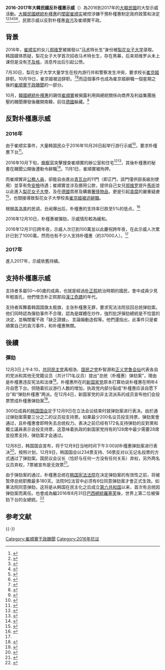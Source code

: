 {{NoteTA
|1=zh-hans:反朴;zh-hant:反朴;
}}
{{multiple issues|
{{expand Korean|2016년 박근혜 대통령 퇴진 운동|date=2016年11月}}
{{expand|time=2016-11-01T09:58:47+00:00}}
{{refimprove|time=2016-11-01T09:58:47+00:00}}
}}

{{Infobox civil conflict
|conflict      = 2016年大韩民国反朴槿惠示威<br>{{lang|ko|朴槿惠大統領退陣運動}}
|partof        =
|date          = 2016年10月26日 – 2017年4月29日 
|place = {{flag|South Korea}}全境
|image         = Mass protest in Cheonggye Plaza 04.jpg
|caption       = 光化门集会
|causes        = [[贪污|贪污]]（主要是因為[[崔順實事件|崔順實事件]]）
|goals         = 要求[[朴槿惠|朴槿惠]]辭去總統，對[[崔順實|崔順實]]法律制裁
|methods       = [[公民抵抗|公民抵抗]]、[[示威|示威]]、[[抗議|抗議]]、[[罷工|罷工]]、[[靜坐示威|靜坐示威]]
|status        = 结束
*第六次190萬及第7次232萬超越了1987年的[[六月民主運動|六月民主運動]]
<!---This is a simplified list involving the main players excluding foreign involvement--->
| side1        = 示威队
* {{link-ko|朴槿惠政权退阵非常国民行动|박근혜정권 퇴진 비상국민행동}}
** {{link-ko|全國民主勞動組合總聯盟|전국민주노동조합총연맹}}
** [[南韓全國農民會總聯盟|全國農民會總聯盟]]
** [[全國教職員勞動組合|全國教職員勞動組合]]
** {{link-ko|參與連帶|참여연대}}
** {{link-ko|韓國勞動組合總聯盟|한국노동조합총연맹}}
----
* [[共同民主党|共同民主党]]
* [[國民之黨|國民之黨]]
* [[正义党_(韩国)|正义党]]
* {{link-ko|韩国勞動黨|노동당 (대한민국)}}
* {{link-ko|綠色黨|녹색당 (대한민국)}}
* {{link-ko|民衆聯合黨|민중연합당}}
* [[社会变革劳动者党|社会变革劳动者党]]
* {{link-ko|常绿韩国党|늘푸른한국당}}
| side2        = [[大韓民國政府|大韓民國政府]]<br>[[大韩民国警察厅|大韩民国警察厅]]
| side3        = [[朴槿惠|朴槿惠]]支持者
| casualties1  = 55名抗議者 <ref name="auto1">{{cite news|url=http://edition.cnn.com/2016/11/12/asia/south-korean-protest-president-park/|title=South Korean protesters march against President again|accessdate=2016-11-13|date=2016-11-12|work=[[CNN|CNN]]|archive-date=2016-11-13|archive-url=https://web.archive.org/web/20161113114453/http://edition.cnn.com/2016/11/12/asia/south-korean-protest-president-park/|dead-url=no}}</ref>
| casualties2 = 4名員警
| casualties3 = 未知
| howmany1 = '''2016年10月29日'''<br/>12,000（警方估計）<br/>30,000<br/>（組織者和媒體估計）<ref>{{cite web|url=http://v.media.daum.net/v/20161030165641457|title=시민들 "평생 처음 시위"..경찰도 "나라사랑 이해"|accessdate=2016-11-15|archive-date=2016-11-08|archive-url=https://archive.today/20161108124329/http://v.media.daum.net/v/20161030165641457|dead-url=yes}}</ref><br/>'''2016年11月5日'''<br/>45,000（警方估計）<br/>200,000<br/>（組織者和媒體估計）<ref>{{cite web|url=http://m.news.naver.com/hotissue/read.nhn?sid1=100&cid=1051768&iid=1653864&oid=001&aid=0008803401|title=더 격해진 민심…주말 서울 '박근혜 하야' 촛불 넘쳤다(종합)|accessdate=2016-11-15|archive-date=2017-03-05|archive-url=https://web.archive.org/web/20170305003205/http://m.news.naver.com/hotissue/read.nhn?sid1=100&cid=1051768&iid=1653864&oid=001&aid=0008803401|dead-url=no}}</ref><br/>'''2016年11月12日'''<br/>260,000（警方估计）<br/>1,000,000<br/>（組織者和媒體估計）<ref>{{cite web|url=http://www.newsis.com/ar_detail/view.html?ar_id=NISX20161112_0014513219&cID=10201&pID=10200|title=민중총궐기 100만명 돌파…'역대 최다 기록'|accessdate=2016-11-15|archive-date=2017-01-02|archive-url=https://web.archive.org/web/20170102111411/http://www.newsis.com/ar_detail/view.html/?ar_id=NISX20161112_0014513219&cID=10201&pID=10200|dead-url=no}}</ref><br/>'''2016年11月19日'''<br/>150,000（警方估計）<br/>500,000<br/>（組織者和媒體估計）<ref>{{cite web|url=https://www.koreatimes.co.kr/www/news/nation/2016/11/116_218543.html|title=Anti-Park protests flare up across the country; 600,000 people gathered in Seoul|accessdate=2016-11-20|date=2016-11-20|work=[[THE_KOREA_TIMES|THE KOREA TIMES]]|archive-date=2016-11-20|archive-url=https://web.archive.org/web/20161120003317/http://www.koreatimes.co.kr/www/news/nation/2016/11/116_218543.html|dead-url=no}}</ref>
;2016年11月26日
*330,000（警方估計）
*1,900,000-2,000,000<br/>（組織者和媒體宣稱）
;2016年12月3日
*超過424,000（警方估計）
*至少2,300,000<br/>（組織者和媒體宣稱）
;2016年12月10日
*166,000（警方估計）
*1,043,400<br/>（組織者和媒體宣稱）{{fact|date=2016年12月}}
;2016年12月17日
*77,000（警方估計）
*770,000<br/>（組織者和媒體宣稱）<ref>{{cite web|url=http://m.koreatimes.co.kr/phone/news/view.jsp?req_newsidx=220342|title=770,000 storm Seoul streets in 8th anti-president rally|accessdate=2016-12-18|date=2016-12-17|work=[[THE_KOREA_TIMES|THE KOREA TIMES]]|archive-date=2016-12-20|archive-url=https://web.archive.org/web/20161220173556/http://m.koreatimes.co.kr/phone/news/view.jsp?req_newsidx=220342|dead-url=no}}</ref>
;2016年12月24日
*53,000（警方估計）
*702,000（組織者宣稱）<ref>{{cite web|url=http://www.yonhapnewstv.co.kr/MYH20161225000200038/?did=1947m|title=[뉴스초점] 성탄전야 촛불집회 주최 측 70만 – 경찰 5만3천 추산|access-date=2017-01-15|archive-url=https://web.archive.org/web/20161230160509/http://www.yonhapnewstv.co.kr/MYH20161225000200038/?did=1947m|archive-date=2016-12-30|dead-url=yes}}</ref>
*550,000（媒體估計）<ref>{{cite web|url=http://www.bbc.com/news/world-asia-38427931|title='Santa protest' against South Korea President Park Geun-hye|accessdate=2017-01-15|archive-date=2017-01-10|archive-url=https://web.archive.org/web/20170110201925/http://www.bbc.com/news/world-asia-38427931|dead-url=no}}</ref>
;2016年12月31日
*60,000（警方估計）<br/>1,104,000（組織者宣稱）
*1,000,000（媒體估計）
;2017年1月7日
*38,000 (Police estimate)<ref>{{cite web|url=https://sputniknews.com/asia/201701071049359965-rally-korea-resignation-korea/|title=South Koreans Stage Another Rally Calling On Impeached President to Step Down|accessdate=2017-01-15|archive-date=2017-01-20|archive-url=https://web.archive.org/web/20170120184053/https://sputniknews.com/asia/201701071049359965-rally-korea-resignation-korea/|dead-url=no}}</ref>
*643,380 (Organiser claims)<ref name=vmedia10032>{{cite web|url=http://v.media.daum.net/v/20170107203910032|title=새해 첫 촛불에 64만 시민..세월호참사 1000일 추모(종합)|access-date=2017-01-15|archive-url=https://web.archive.org/web/20170108002822/http://v.media.daum.net/v/20170107203910032|archive-date=2017-01-08|dead-url=yes}}</ref>
;2017年1月14日
*unknown (Police estimate)
*146,700 (Organiser claims)<ref name=vmedia10032/>

----
;總計
*1,648,000 (police estimate, as 7 January 2017)<br>10,821,950 (Organiser claims, as 14 January 2017)
*10,000,000 (media estimate) (as 31 December 2016) <ref>{{cite web|url=http://www.koreaherald.com/view.php?ud=20170101000217|title='10 million participate in 2016 rallies|accessdate=2017-01-15|archive-date=2017-01-15|archive-url=https://web.archive.org/web/20170115033439/http://www.koreaherald.com/view.php?ud=20170101000217|dead-url=no}}</ref>

| howmany2 ='''2016年10月29日'''<br/>4,800名警员<br/>'''2016年11月5日'''<br/>17,600名警员<br/>'''2016年11月12日'''<br/>25,000名警员
;2016年11月26日
*25,000 officers
;3 December 2016
*20,000 officers
;10 December 2016
*18,000 officers {{fact|date=December 2016}}
;17 December 2016
*18,240 officers {{fact|date=December 2016}}
;24 December 2016
*14,700 officers <ref>{{cite web|url=http://news.kbs.co.kr/news/view.do?ncd=3399850&ref=D|script-title=ko:‘9차 촛불집회’…‘맞불집회’와 충돌 없이 마무리|accessdate=2020-09-24|archive-date=2019-02-14|archive-url=https://web.archive.org/web/20190214162451/http://news.kbs.co.kr/news/view.do?ncd=3399850&ref=D|dead-url=no}}</ref>
;31 December 2016
*18,400 officers
;7 January 2017
*14,720 officers
;7 January 2017
*14,700 officers
----
;總計 (2017年1月7日)
*186,660 officers
| howmany3 =;2016年11月19日
*11,000（警方估計）
*67,000<br/>（組織者和媒體宣稱）
; 2016年12月3日
*1,500（警方估計）
*15,000<br/>（組織者和媒體宣稱）<ref>{{cite web|url=http://www.koreaherald.com/view.php?ud=20161203000136|title=More than 2 million take to streets calling for Park’s resignation|accessdate=2017-01-11|archive-date=2017-01-08|archive-url=https://web.archive.org/web/20170108125510/http://www.koreaherald.com/view.php?ud=20161203000136|dead-url=no}}</ref>
;2016年12月10日
*40,000 (Police estimate)
*213,000 (Organiser and media claims) {{fact|date=2016年12月}}
;2016年12月17日
*30,000 (Police and media estimate)
*1,000,000 (Organiser claims)<ref>{{cite web|url=http://v.media.daum.net/v/20161217163803097|title=8차 촛불집회.. 보수단체도 '맞불집회' 벌여|access-date=2017-01-11|archive-url=https://web.archive.org/web/20170305010716/http://v.media.daum.net/v/20161217163803097|archive-date=2017-03-05|dead-url=yes}}</ref>
;2016年12月24日
*21,000 (Police and media estimate)<ref>{{cite web|url=http://www.sedaily.com/NewsView/1L5DFOITZM|title=[9차 촛불집회]성탄 전야 광화문은 촛불 물결..거리에선 "하야 크리스마스"|accessdate=2017-01-11|archive-date=2016-12-30|archive-url=https://web.archive.org/web/20161230161847/http://www.sedaily.com/NewsView/1L5DFOITZM|dead-url=no}}</ref>
*1,700,000 (Organiser claims)
;31 December 2016
*17,000 (Police estimate)
*725,000 (Organiser claims)<ref>{{cite web|url=http://v.media.daum.net/v/20161231203910760|title=보수단체 "태극기로 촛불 보낸다" '탄핵반대' 맞불집회(종합)|access-date=2017-01-11|archive-url=https://web.archive.org/web/20170101090807/http://v.media.daum.net/v/20161231203910760|archive-date=2017-01-01|dead-url=yes}}</ref>
;7 January 2017
*37,000 (Police estimate)
*1,000,000 (Organiser claims)<ref name="#1">{{cite web|url=http://v.media.daum.net/v/20170107212127546?f=m|title=새해 첫 보수단체 맞불집회, 시민들 반응 냉담|access-date=2017-01-08|archive-url=https://web.archive.org/web/20170110050944/http://v.media.daum.net/v/20170107212127546?f=m|archive-date=2017-01-10|dead-url=yes}}</ref>
;14 January 2017
*unknown (Police estimate)
*1,200,000 (Organiser claims)
----
;總計
*157,500 (Police estimate, as 7 January 2017)
*5,920,000 (Organiser claims, as 14 January 2017)
| injuries1  =
| campaignbox  =
}}

'''2016-2017年大韓民國反朴槿惠示威'''（{{kor|박근혜 대통령 퇴진 운동|朴槿惠大統領退陣運動}}）為2016到2017年的[[大韓民國|大韓民國]]的大型示威活動。[[大韓民國總統|大韓民國總統]][[朴槿惠|朴槿惠]]的[[閨密|閨密]][[崔顺实|崔顺实]]被控涉嫌干預朴槿惠制定政府政策和決定<ref>{{cite web|url=http://www.koreaherald.com/view.php?ud=20161025000359|title=Presidential speeches found on confidante’s PC: report|date=2016-10-25|website=The Korea Herald|accessdate=2016-11-03|archive-date=2017-07-29|archive-url=https://web.archive.org/web/20170729133706/http://www.koreaherald.com/view.php?ud=20161025000359|dead-url=no}}</ref><ref>{{cite web|url=https://www.washingtonpost.com/world/asia_pacific/south-koreas-presidency-on-the-brink-of-collapse-as-scandal-grows/2016/10/28/7639a2cc-1700-4ef7-a3a4-661b3ff989c4_story.html|script-title=en:South Korea’s presidency ‘on the brink of collapse’ as scandal grows|date=2016-10-29|website=[[Washington_Post|Washington Post]]|accessdate=2016-11-03|archive-date=2018-02-01|archive-url=https://web.archive.org/web/20180201151457/https://www.washingtonpost.com/world/asia_pacific/south-koreas-presidency-on-the-brink-of-collapse-as-scandal-grows/2016/10/28/7639a2cc-1700-4ef7-a3a4-661b3ff989c4_story.html|dead-url=no}}</ref><ref>{{cite web|url=http://english.hani.co.kr/arti/english_edition/e_national/767846.html|title=Can Pres. Park be investigated over Choi Sun-sil scandal?|date=2016-10-28|website=[[The_Hankyoreh|The Hankyoreh]]|accessdate=2016-11-03|archive-date=2017-12-08|archive-url=https://web.archive.org/web/20171208003941/http://english.hani.co.kr/arti/english_edition/e_national/767846.html|dead-url=no}}</ref><ref>{{cite web|url=http://www.straitstimes.com/asia/east-asia/troubling-revelations-about-seouls-shadow-president-the-korea-herald-columnist|title=Troubling revelations about Seoul's 'Shadow President': The Korea Herald columnist|date=2016-10-27|website=[[The_Straits_Times|The Straits Times]]|accessdate=2016-11-03|archive-date=2017-12-08|archive-url=https://web.archive.org/web/20171208011824/http://www.straitstimes.com/asia/east-asia/troubling-revelations-about-seouls-shadow-president-the-korea-herald-columnist|dead-url=no}}</ref><ref>{{cite web|url=http://koreajoongangdaily.joins.com/news/article/article.aspx?aid=3025234|script-title=en:‘Choi-gate’ scandal snowballing|date=2016-10-22|website=[[JoongAng_Ilbo|JoongAng Ilbo]]|accessdate=2016-11-03|archive-date=2017-12-30|archive-url=https://web.archive.org/web/20171230230121/http://koreajoongangdaily.joins.com/news/article/article.aspx?aId=3025234|dead-url=no}}</ref><ref>{{cite web|url=https://www.washingtonpost.com/world/asia_pacific/south-koreas-leader-acknowledges-ties-to-woman-in-scandal/2016/10/25/def52790-9a91-11e6-b552-b1f85e484086_story.html|title=South Korea’s leader acknowledges ties to woman in scandal|date=2016-10-25|website=Washington Post|accessdate=2016-11-03|archive-date=2018-12-16|archive-url=https://web.archive.org/web/20181216223319/https://www.washingtonpost.com/world/asia_pacific/south-koreas-leader-acknowledges-ties-to-woman-in-scandal/2016/10/25/def52790-9a91-11e6-b552-b1f85e484086_story.html|dead-url=no}}</ref>，民眾示威以反對朴槿惠[[貪污|貪污]]及崔順實干政。

== 背景 ==
2016年，[[崔顺实|崔顺实]]的女儿[[郑维罗|郑维罗]]被揭發以“[[马术|马术]]特长生”身份被[[梨花女子大学|梨花女子大学]]录取。韩国媒体质疑，梨花女子大学首次招收马术特长生，存在黑幕，后来郑维罗从未上课但是没有[[不及格|不及格]]，消息传出后引起公愤。

7月30日，梨花女子大学大量学生在校内游行并和警察发生冲突，要求校长[[崔京姬|崔京姬]]辞职。10月19日，崔京姬被迫辞职。<ref>{{Cite web |url=http://ilyo.co.kr/?ac=article_view&entry_id=195741 |title=-{‘미래라이프 사태’로 불거진 이화여대 재정악화의 진실}- |accessdate=2016-11-29 |archive-date=2016-09-16 |archive-url=https://web.archive.org/web/20160916181522/http://ilyo.co.kr/?ac=article_view&entry_id=195741 |dead-url=no }}</ref><ref>{{Cite web |url=http://news.naver.com/main/read.nhn?mode=LSD&mid=shm&sid1=102&oid=011&aid=0002864029 |title=이화여대 본관 점거 농성 닷새째, 도대체 왜? |accessdate=2016-11-29 |archive-date=2018-12-10 |archive-url=https://web.archive.org/web/20181210235408/https://news.naver.com/main/read.nhn?mode=LSD&mid=shm&sid1=102&oid=011&aid=0002864029 |dead-url=no }}</ref>而這個事件也成為崔京姬辭職一個星期之後的[[2016年韓國政治醜聞|崔順實干政醜聞]]的一部分。

10月，[[韓國總統|韓國總統]][[朴槿惠|朴槿惠]]的親信[[崔順實|崔順實]]被揭露利用與總統關係向商界及利益集團施壓的醜聞爆發後離開南韓，前往[[德國|德國]]躲藏。<ref>{{Cite web |url=http://newslibrary.naver.com/viewer/index.nhn?articleId=1979061100329207008&edtNo=2&printCount=1&publishDate=1979-06-11&officeId=00032&pageNo=7&printNo=10366&publishType=00020 |title=朴槿惠(박근혜)총재 大學生(대학생)제전서 致辭(치사) "協同(협동)으로 새마음 뿌리를" |access-date=2016-11-29 |archive-date=2020-05-02 |archive-url=https://web.archive.org/web/20200502194635/https://newslibrary.naver.com/viewer/index.nhn?articleId=1979061100329207008&edtNo=2&printCount=1&publishDate=1979-06-11&officeId=00032&pageNo=7&printNo=10366&publishType=00020 }}</ref>

== 反對朴槿惠示威 ==


=== 2016年 ===
由于崔顺实事件，大量韩国民众于2016年10月26日起举行游行示威<ref>{{cite news|url=https://www.theguardian.com/world/2016/oct/29/south-korea-president-orders-10-staff-members-to-resign-amid-worsening-crisis|title=South Korea: thousands of protesters call for president to resign|accessdate=2016-10-31|date=2016-10-29|work=[[The_Guardian|The Guardian]]|archive-date=2016-10-30|archive-url=https://web.archive.org/web/20161030132806/https://www.theguardian.com/world/2016/oct/29/south-korea-president-orders-10-staff-members-to-resign-amid-worsening-crisis|dead-url=no}}</ref>，要求朴槿惠下台<ref>{{cite web|url=http://www.reuters.com/article/us-southkorea-politics-idUSKCN12T08V|title=Thousands protest in South Korea, demand president quit over scandal|website=Reuters|accessdate=2016-11-02|archive-date=2016-11-14|archive-url=https://web.archive.org/web/20161114190332/http://www.reuters.com/article/us-southkorea-politics-idUSKCN12T08V|dead-url=no}}</ref>。

2016年10月下旬，[[檢察官|檢察官]]突擊搜查崔順實的辦公室和住宅<ref>{{cite web|url=http://www.channelnewsasia.com/news/asiapacific/south-korea-s-president-accused-of-leaking-classified-documents/3237900.html|title=South Korea's president accused of leaking classified documents|date=2016-10-26|website=Channel NewsAsia|deadurl=yes|archiveurl=https://web.archive.org/web/20161027145341/http://www.channelnewsasia.com/news/asiapacific/south-korea-s-president-accused-of-leaking-classified-documents/3237900.html|archivedate=2016-10-27|accessdate=2016-11-03}}</ref><ref>{{cite web|url=https://www.koreatimes.co.kr/www/news/nation/2016/10/116_216947.html|title=Long hide-and-seek game begins for Choi Soon-sil|date=2016-10-27|website=The Korea Times|accessdate=2016-11-03|archive-date=2017-08-25|archive-url=https://web.archive.org/web/20170825191736/https://www.koreatimes.co.kr/www/news/nation/2016/10/116_216947.html|dead-url=no}}</ref>，其後朴槿惠的秘書在醜聞公開後遭勒令辭職<ref>{{cite web|url=https://www.koreatimes.co.kr/www/news/nation/2016/10/116_217058.html|title=Park orders secretaries to resign over 'Choi Soon-sil scandal'|date=2016-10-28|website=The Korea Times|accessdate=2016-11-03|archive-date=2017-07-30|archive-url=https://web.archive.org/web/20170730120502/https://www.koreatimes.co.kr/www/news/nation/2016/10/116_217058.html|dead-url=no}}</ref>。11月1日，崔順實被拘押。

而崔順實非[[公務人員|公務人員]]，卻能自由進出[[青瓦台|青瓦台]]的11門（即正門，該門僅供部長級別使用）並享有免[[安檢|安檢]]待遇；崔順實並涉及挪用公款，提供自己女兒[[郑维罗|郑维罗]]提升[[馬術|馬術]]並以此進入[[梨花女子大學|梨花女子大學]]，及在[[德國|德國]]買房及購置[[奢侈物品|奢侈物品]]，更是引起[[貪腐|貪腐]]的嚴重疑慮<ref>{{cite web|url=http://www.appledaily.com.tw/realtimenews/article/new/20161027/976520/|title=南韓調查干政案　總統閨密家都是名牌鞋|date=2016-10-27|accessdate=2016-11-03|archive-date=2016-11-03|archive-url=https://web.archive.org/web/20161103045624/http://www.appledaily.com.tw/realtimenews/article/new/20161027/976520/|dead-url=no}}</ref>，也間接導致梨花女子大學校長[[崔京姬|崔京姬]][[2016年梨花女子大學示威|被迫辭職]]。

根据[[盖洛普|盖洛普]]的民调，丑闻爆出后，朴槿惠的支持率已跌至5%的低点。<ref>{{cite web|url=http://www.reuters.com/article/us-southkorea-politics-poll-idUSKBN12Z04Y|title=S.Korea president's approval rating falls to 5 percent: Gallup|date=2016年11月3日|website=[[路透社|路透社]]|accessdate=2016年11月15日|archive-date=2016年11月15日|archive-url=https://web.archive.org/web/20161115193826/http://www.reuters.com/article/us-southkorea-politics-poll-idUSKBN12Z04Y|dead-url=no}}</ref>

2016年12月10日，朴槿惠被彈劾，示威情形較為緩和。

2016年12月31日跨年夜，示威人次已到100萬並以此慶祝跨年夜，在此示威人次累計已到了1000萬，然而也有不少人支持朴槿惠（約37000人）。<ref name="#1"/>

=== 2017年 ===

進入2017年，示威依舊持續。

== 支持朴槿惠示威 ==
{{Infobox civil conflict
| title            = 反對彈劾朴槿惠示威
| partof           =
| image= Taegukgi Rallies (Mar 1 2017).jpg
| image_upright    = .91
| caption          = 2017年3月1日的[[首尔广场|首尔广场]]
| date             = 2016年10月31日<ref name="jtbcprotest">{{cite news |title=어버이연합 "태블릿PC입수 경위 공개하라"…JTBC 사옥 앞에서 집회 |url=http://news.mk.co.kr/newsRead.php?no=759052&year=2016 |work=[[Maeil_Business_Newspaper|Maeil Business Newspaper]] |date=2016-10-31 |accessdate=2017-02-25}}</ref> – 现在
| place= {{flag|South Korea}}全国
| coordinates      =
| causes           = [[2016年韓國政治醜聞|2016年韓國政治醜聞]], [[朴槿惠弹劾案|朴槿惠弹劾案]], [[2016年大韩民国反朴槿惠示威|2016年大韩民国反朴槿惠示威]]
| goals            = 使[[朴槿惠|朴槿惠]]恢復總統位置
| methods          = [[公民抵抗|公民抵抗]], [[示威|示威]], [[游行|游行]], [[罢工|罢工]]
| status           = 仍在进行
| result           =
}}
支持者多屬50～60歲的成員，也就是經過[[朴正熙|朴正熙]]統治時期的國民，會中成員少見年輕面孔，他們懷念朴正熙那段[[漢江奇蹟|漢江奇蹟]]的年代。

支持者挥舞着韩国国旗太极旗，主张朴槿惠无罪，要求宪法法院驳回总统弹劾案。他们同時認為彈劾事件不合理，認為是媒體在炒作，強烈批評彈劾總統是不恰當的決定，並稱閨蜜干政「缺乏證據」、言論煽動造假等。他們還指出，此事件只是崔順實自己的貪污事件，和朴槿惠無關。

== 後續 ==
=== 彈劾 ===
{{main|朴槿惠弹劾案}}
12月3日上午4:10，[[共同民主党|共同民主党]]禹相浩、[[国民之党|国民之党]]朴智源和[[正义党_(韩国)|正义党]][[鲁会灿|鲁会灿]]代表各自的党派和其他无党籍议员（共计171名议员）提出“总统（朴槿惠）弹劾案”，理由是朴槿惠违反宪法和法律<ref>{{cite news|title=South Korean opposition parties introduce bill to impeach scandal-hit President Park Geun-hye|url=http://www.independent.co.uk/news/world/asia/park-geun-hye-south-korea-impeach-bill-president-a7453516.html|accessdate=2016-12-10|work=The Independent|date=2016-12-03|archive-date=2016-12-05|archive-url=https://web.archive.org/web/20161205132100/http://www.independent.co.uk/news/world/asia/park-geun-hye-south-korea-impeach-bill-president-a7453516.html|dead-url=no}}</ref>。朴槿惠所在的[[新国家党|新国家党]]原本打算劝说朴槿惠在明年4月自愿下台。但随着抗议游行人数的增加，执政党内部分裂成“朴槿惠应该自愿下台”和“弹劾朴槿惠”两派。在12月4日，新国家党的非主流派系的成员宣布他们会投票赞成朴槿惠弹劾案<ref>{{cite web|url=https://www.yahoo.com/amphtml/news/south-korean-president-wait-court-090123158.html|title=South Korean President To Wait For Court’s Impeachment Verdict|date=2016-12-06|work=雅虎|accessdate=2017-02-09|archive-date=2016-12-20|archive-url=https://web.archive.org/web/20161220224227/https://www.yahoo.com/amphtml/news/south-korean-president-wait-court-090123158.html|dead-url=no}}</ref>。

300位成員的[[韩国国会|韩国国会]]定于12月9日在立法会议结束时就弹劾案进行表决。由於通过弹劾案需要三分之二的议员投支持票。如果最少200名议员投支持票，弹劾案會通过，且朴槿惠會即時失去总统权力。表决之前已经有172名支持弹劾的反對黨和獨立議員表示会投支持票，这意味着执政的新国家党持有的128席中最少需要28席{{tsl|en|Crossing the floor|轉換陣營}}並投票支持，弹劾案才会通过。

12月8日，韩国国会宣布，将于12月9日当地时间下午3:00对朴槿惠弹劾案进行表决<ref>{{cite web|url=https://dunia.tempo.co/read/news/2016/12/08/118826409/parlemen-korea-selatan-tetapkan-pemakzulan-presiden-park-besok|title=Parlemen Korea Selatan tetapkan Pemakzulan Presiden Park besok|date=2016-12-08|work=Tempo (in Indonesian)|accessdate=2017-02-09|archive-date=2016-12-20|archive-url=https://web.archive.org/web/20161220082915/https://dunia.tempo.co/read/news/2016/12/08/118826409/parlemen-korea-selatan-tetapkan-pemakzulan-presiden-park-besok|dead-url=no}}</ref>。按照计划，12月9日，韩国国会以234票支持、56票反对以无记名投票的方式通过了弹劾案。国民议会议长（恰好与任何一方没有任何关系）弃权，另外两名议员弃权，7票被宣布是无效票<ref>{{cite news|author1=Joo Youngjae|author2=Huh Namseol|title=[속보] 박근혜 대통령 탄핵소추안 가결···찬성 234·반대 56·무효 7·기권 2|url=http://news.khan.co.kr/kh_news/khan_art_view.html?artid=201612091610001&code=940100|accessdate=2016-12-09|work=KyungHyang|date=2016-12-09|language=Ko|archive-date=2017-05-10|archive-url=https://web.archive.org/web/20170510121314/http://news.khan.co.kr/kh_news/khan_art_view.html?artid=201612091610001&code=940100|dead-url=no}}</ref>。

由于弹劾案的通过，朴槿惠总统在[[韩国宪法法院|韩国宪法法院]]在决定弹劾案的有效性之前，将被暂停总统职務最多180天。法院9位法官中必须有6位同意弹劾案才會正式生效。如果法院同意弹劾，这将是从韩国在民主化之后成立[[大韩民国历史#第六共和國:_民主化時期|第六共和国]]以来，首次有总统因弹劾案而离任。也會成為繼2016年8月31日[[巴西總統|巴西總統]][[羅塞芙|羅塞芙]]後，世界上第二位被彈劾下台的女總統。<ref>{{cite news |title=巴西第一位女總統　羅賽芙遭彈劾下台 |url=http://www.nownews.com/n/2016/09/01/2224450 |accessdate=2016-09-01 |agency=Nownews |date=2016-09-01 |archive-date=2016-09-01 |archive-url=https://web.archive.org/web/20160901134114/http://www.nownews.com/n/2016/09/01/2224450 |dead-url=no }}</ref>

== 参考文献 ==
{{Reflist|30em}}

{{-}}
{{2016_South_Korean_political_scandal}}

[[Category:崔順實干政醜聞|Category:崔順實干政醜聞]]
[[Category:2016年抗议|Category:2016年抗议]]
<!--[[Category:November_2016_events_in_Asia|Category:November 2016 events in Asia]]
[[Category:October_2016_events_in_Asia|Category:October 2016 events in Asia]]
[[Category:Park_Geun-hye_Government|Category:Park Geun-hye Government]]
[[Category:Protests_in_South_Korea|Category:Protests in South Korea]]-->